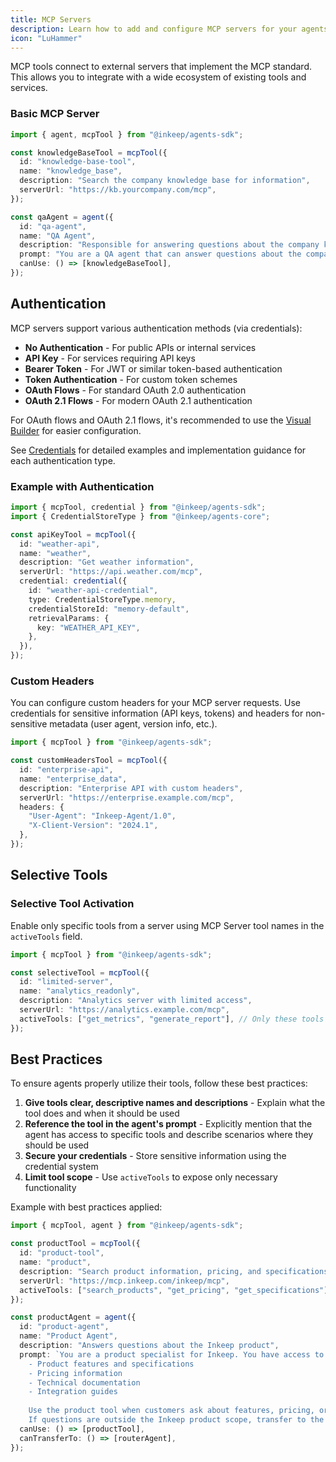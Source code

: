 ```yaml
---
title: MCP Servers
description: Learn how to add and configure MCP servers for your agents
icon: "LuHammer"
---
```


MCP tools connect to external servers that implement the MCP standard. This allows you to integrate with a wide ecosystem of existing tools and services.

### Basic MCP Server

```typescript
import { agent, mcpTool } from "@inkeep/agents-sdk";

const knowledgeBaseTool = mcpTool({
  id: "knowledge-base-tool",
  name: "knowledge_base",
  description: "Search the company knowledge base for information",
  serverUrl: "https://kb.yourcompany.com/mcp",
});

const qaAgent = agent({
  id: "qa-agent",
  name: "QA Agent",
  description: "Responsible for answering questions about the company knowledge base.",
  prompt: "You are a QA agent that can answer questions about the company knowledge base.",
  canUse: () => [knowledgeBaseTool],
});
```

## Authentication

MCP servers support various authentication methods (via credentials):

- **No Authentication** - For public APIs or internal services
- **API Key** - For services requiring API keys
- **Bearer Token** - For JWT or similar token-based authentication
- **Token Authentication** - For custom token schemes
- **OAuth Flows** - For standard OAuth 2.0 authentication
- **OAuth 2.1 Flows** - For modern OAuth 2.1 authentication

For OAuth flows and OAuth 2.1 flows, it's recommended to use the [Visual Builder](/visual-builder/credentials) for easier configuration.

See [Credentials](/typescript-sdk/credentials) for detailed examples and implementation guidance for each authentication type.

### Example with Authentication

```typescript
import { mcpTool, credential } from "@inkeep/agents-sdk";
import { CredentialStoreType } from "@inkeep/agents-core";

const apiKeyTool = mcpTool({
  id: "weather-api",
  name: "weather",
  description: "Get weather information",
  serverUrl: "https://api.weather.com/mcp",
  credential: credential({
    id: "weather-api-credential",
    type: CredentialStoreType.memory,
    credentialStoreId: "memory-default",
    retrievalParams: {
      key: "WEATHER_API_KEY",
    },
  }),
});
```

### Custom Headers

You can configure custom headers for your MCP server requests. Use credentials for sensitive information (API keys, tokens) and headers for non-sensitive metadata (user agent, version info, etc.).

```typescript
import { mcpTool } from "@inkeep/agents-sdk";

const customHeadersTool = mcpTool({
  id: "enterprise-api",
  name: "enterprise_data",
  description: "Enterprise API with custom headers",
  serverUrl: "https://enterprise.example.com/mcp",
  headers: {
    "User-Agent": "Inkeep-Agent/1.0",
    "X-Client-Version": "2024.1",
  },
});
```

## Selective Tools

### Selective Tool Activation

Enable only specific tools from a server using MCP Server tool names in the `activeTools` field.

```typescript
import { mcpTool } from "@inkeep/agents-sdk";

const selectiveTool = mcpTool({
  id: "limited-server",
  name: "analytics_readonly",
  description: "Analytics server with limited access",
  serverUrl: "https://analytics.example.com/mcp",
  activeTools: ["get_metrics", "generate_report"], // Only these tools
});
```

## Best Practices

To ensure agents properly utilize their tools, follow these best practices:

1. **Give tools clear, descriptive names and descriptions** - Explain what the tool does and when it should be used
2. **Reference the tool in the agent's prompt** - Explicitly mention that the agent has access to specific tools and describe scenarios where they should be used
3. **Secure your credentials** - Store sensitive information using the credential system
4. **Limit tool scope** - Use `activeTools` to expose only necessary functionality

Example with best practices applied:

```typescript
import { mcpTool, agent } from "@inkeep/agents-sdk";

const productTool = mcpTool({
  id: "product-tool",
  name: "product",
  description: "Search product information, pricing, and specifications",
  serverUrl: "https://mcp.inkeep.com/inkeep/mcp",
  activeTools: ["search_products", "get_pricing", "get_specifications"], // Only enable needed tools
});

const productAgent = agent({
  id: "product-agent",
  name: "Product Agent",
  description: "Answers questions about the Inkeep product",
  prompt: `You are a product specialist for Inkeep. You have access to the product tool to search for:
    - Product features and specifications
    - Pricing information
    - Technical documentation
    - Integration guides
    
    Use the product tool when customers ask about features, pricing, or technical details.
    If questions are outside the Inkeep product scope, transfer to the router agent.`,
  canUse: () => [productTool],
  canTransferTo: () => [routerAgent],
});
```
